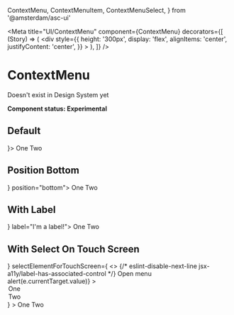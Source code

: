  ContextMenu,
  ContextMenuItem,
  ContextMenuSelect,
} from '@amsterdam/asc-ui'

<Meta
  title="UI/ContextMenu"
  component={ContextMenu}
  decorators={[
    (Story) => (
      <div
        style={{
          height: '300px',
          display: 'flex',
          alignItems: 'center',
          justifyContent: 'center',
        }}
      >
        <Story />
      </div>
    ),
  ]}
/>

# ContextMenu

Doesn't exist in Design System yet

**Component status: Experimental**

## Default

<Preview>
  <Story name="Default">
    <ContextMenu arrowIcon={<ChevronDown />}>
      <ContextMenuItem>One</ContextMenuItem>
      <ContextMenuItem>Two</ContextMenuItem>
    </ContextMenu>
  </Story>
</Preview>

## Position Bottom

<Preview>
  <Story name="Position Bottom">
    <ContextMenu arrowIcon={<ChevronDown />} position="bottom">
      <ContextMenuItem>One</ContextMenuItem>
      <ContextMenuItem>Two</ContextMenuItem>
    </ContextMenu>
  </Story>
</Preview>

## With Label

<Preview>
  <Story name="With Label">
    <ContextMenu arrowIcon={<ChevronDown />} label="I'm a label!">
      <ContextMenuItem>One</ContextMenuItem>
      <ContextMenuItem>Two</ContextMenuItem>
    </ContextMenu>
  </Story>
</Preview>

## With Select On Touch Screen

<Preview>
  <Story name="With Select On Touch Screen">
    <ContextMenu
      arrowIcon={<Ellipsis />}
      selectElementForTouchScreen={
        <>
          {/* eslint-disable-next-line jsx-a11y/label-has-associated-control */}
          <label style={{ display: 'none' }} htmlFor="some-id">
            Open menu
          </label>
          <ContextMenuSelect
            name="context-menu"
            id="some-id"
            onChange={(e) => alert(e.currentTarget.value)}
          >
            <option value="one">One</option>
            <option value="two">Two</option>
          </ContextMenuSelect>
        </>
      }
    >
      <ContextMenuItem>One</ContextMenuItem>
      <ContextMenuItem>Two</ContextMenuItem>
    </ContextMenu>
  </Story>
</Preview>
